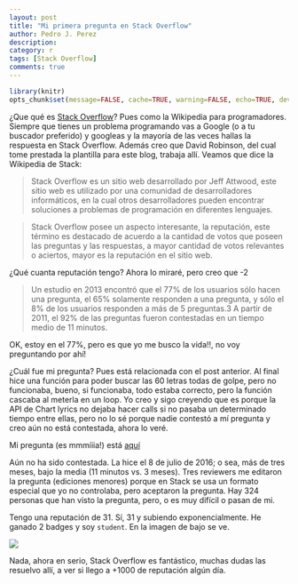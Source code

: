 ```yaml
---
layout: post
title: "Mi primera pregunta en Stack Overflow"
author: Pedro J. Perez
description: 
category: r
tags: [Stack Overflow]
comments: true
---
```


```r
library(knitr)
opts_chunk$set(message=FALSE, cache=TRUE, warning=FALSE, echo=TRUE, dev="jpeg" )
```

¿Que qué es [Stack Overflow](http://stackoverflow.com/)? Pues como la Wikipedia para programadores. Siempre que tienes un problema programando vas a Google (o a tu buscador preferido) y googleas y la mayoría de las veces hallas la respuesta en Stack Overflow. Además creo que David Robinson, del cual tome prestada la plantilla para este blog, trabaja allí. Veamos que dice la Wikipedia de Stack:


> Stack Overflow es un sitio web desarrollado por Jeff Attwood, este sitio web es utilizado por una comunidad de desarrolladores informáticos, en la cual otros desarrolladores pueden encontrar soluciones a problemas de programación en diferentes lenguajes. 


> Stack Overflow posee un aspecto interesante, la reputación, este término es destacado de acuerdo a la cantidad de votos que poseen las preguntas y las respuestas, a mayor cantidad de votos relevantes o aciertos, mayor es la reputación en el sitio web.

¿Qué cuanta reputación tengo? Ahora lo miraré, pero creo que -2

> Un estudio en 2013 encontró que el 77% de los usuarios sólo hacen una pregunta, el 65% solamente responden a una pregunta, y sólo el 8% de los usuarios responden a más de 5 preguntas.3 A partir de 2011, el 92% de las preguntas fueron contestadas en un tiempo medio de 11 minutos.

OK, estoy en el 77%, pero es que yo me busco la vida!!, no voy preguntando por ahí!



¿Cuál fue mi pregunta? Pues está relacionada con el post anterior. Al final hice una función para poder buscar las 60 letras todas de golpe, pero no funcionaba, bueno, si funcionaba, todo estaba correcto, pero la función cascaba al meterla en un loop. Yo creo y sigo creyendo que es porque la API de Chart lyrics no dejaba hacer calls si no pasaba un determinado tiempo entre ellas, pero no lo sé porque nadie contestó a mí pregunta y creo aún no está contestada, ahora lo veré.   

Mi pregunta (es mmmíiia!)  está [aquí](http://stackoverflow.com/questions/38276457/error-in-curlcurl-fetch-memoryurl-handle-handle-failure-when-receiving)

Aún no ha sido contestada. La hice el 8 de julio de 2016; o sea, más de tres meses, bajo la media (11 minutos vs. 3 meses). Tres reviewers me editaron la pregunta (ediciones menores) porque en Stack se usa un formato especial que yo no controlaba, pero aceptaron la pregunta. Hay 324 personas que han visto la pregunta, pero, o es muy difícil o pasan de mi.

Tengo una reputación de 31. Sí, 31 y subiendo exponencialmente. He ganado 2 badges y soy `student`. En la imagen de bajo se ve.  

![](/images/reputacion.PNG)

Nada, ahora en serio, Stack Overflow es fantástico, muchas dudas las resuelvo allí, a ver si llego a +1000 de reputación algún día.



 
